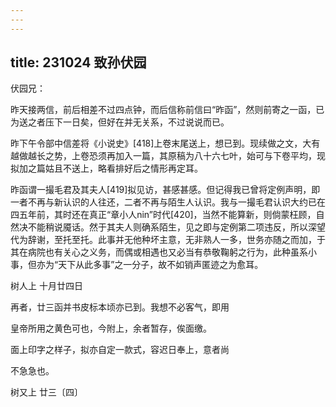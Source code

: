 ```yaml
---
---
---
```

title: 231024 致孙伏园
---




伏园兄：

昨天接两信，前后相差不过四点钟，而后信称前信曰“昨函”，然则前寄之一函，已为送之者压下一日矣，但好在并无关系，不过说说而已。

昨下午令部中信差将《小说史》[418]上卷末尾送上，想已到。现续做之文，大有越做越长之势，上卷恐须再加入一篇，其原稿为八十六七叶，始可与下卷平均，现拟加之篇姑且不送上，略看排好后之情形再定耳。

昨函谓一撮毛君及其夫人[419]拟见访，甚感甚感。但记得我已曾将定例声明，即一者不再与新认识的人往还，二者不再与陌生人认识。我与一撮毛君认识大约已在四五年前，其时还在真正“章小人nin”时代[420]，当然不能算新，则倘蒙枉顾，自然决不能稍说魇话。然于其夫人则确系陌生，见之即与定例第二项违反，所以深望代为辞谢，至托至托。此事并无他种坏主意，无非熟人一多，世务亦随之而加，于其在病院也有关心之义务，而偶或相遇也又必当有恭敬鞠躬之行为，此种虽系小事，但亦为“天下从此多事”之一分子，故不如销声匿迹之为愈耳。

树人上 十月廿四日

再者，廿三函并书皮标本顷亦已到。我想不必客气，即用

皇帝所用之黄色可也，今附上，余者暂存，俟面缴。

面上印字之样子，拟亦自定一款式，容迟日奉上，意者尚

不急急也。

树又上 廿三〔四〕